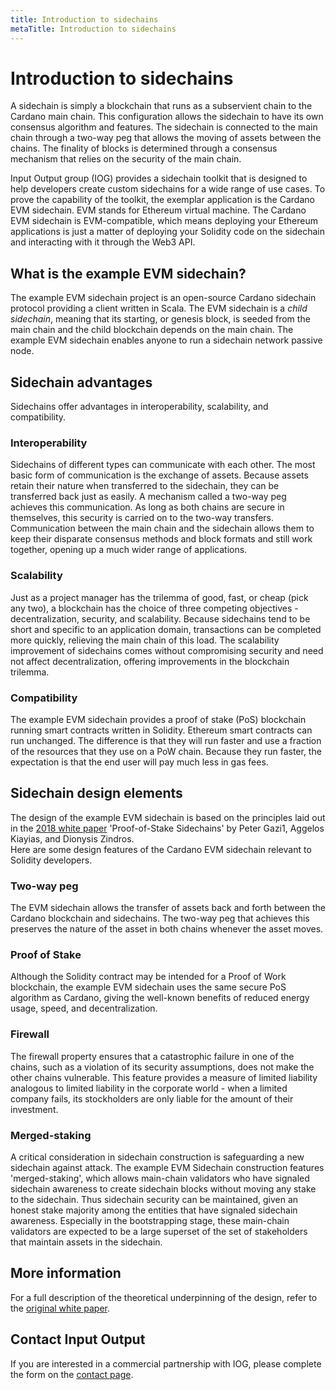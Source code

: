 ```yaml
---
title: Introduction to sidechains
metaTitle: Introduction to sidechains
---
```

# Introduction to sidechains

A sidechain is simply a blockchain that runs as a subservient chain to the Cardano main chain. This configuration allows the sidechain to have its own consensus algorithm and features. The sidechain is connected to the main chain through a two-way peg that allows the moving of assets between the chains. The finality of blocks is determined through a consensus mechanism that relies on the security of the main chain.
  
Input Output group (IOG) provides a sidechain toolkit that is designed to help developers create custom sidechains for a wide range of use cases. To prove the capability of the toolkit, the exemplar application is the Cardano EVM sidechain. EVM stands for Ethereum virtual machine. The Cardano EVM sidechain is EVM-compatible, which means deploying your Ethereum applications is just a matter of deploying your Solidity code on the sidechain and interacting with it through the Web3 API.

## What is the example EVM sidechain?
The example EVM sidechain project is an open-source Cardano sidechain protocol providing a client written in Scala. The EVM sidechain is a *child sidechain*, meaning that its starting, or genesis block, is seeded from the main chain and the child blockchain depends on the main chain. The example EVM sidechain enables anyone to run a sidechain network passive node.
## Sidechain advantages
Sidechains offer advantages in interoperability, scalability, and compatibility.
### Interoperability
Sidechains of different types can communicate with each other. The most basic form of communication is the exchange of assets. Because assets retain their nature when transferred to the sidechain, they can be transferred back just as easily. A mechanism called a two-way peg achieves this communication. As long as both chains are secure in themselves, this security is carried on to the two-way transfers.
Communication between the main chain and the sidechain allows them to keep their disparate consensus methods and block formats and still work together, opening up a much wider range of applications.
### Scalability
Just as a project manager has the trilemma of good, fast, or cheap (pick any two), a blockchain has the choice of three competing objectives - decentralization, security, and scalability.
Because sidechains tend to be short and specific to an application domain, transactions can be completed more quickly, relieving the main chain of this load.
The scalability improvement of sidechains comes without compromising security and need not affect decentralization, offering improvements in the blockchain trilemma. 
### Compatibility
The example EVM sidechain provides a proof of stake (PoS) blockchain running smart contracts written in Solidity. Ethereum smart contracts can run unchanged. The difference is that they will run faster and use a fraction of the resources that they use on a PoW chain. Because they run faster, the expectation is that the end user will pay much less in gas fees.
## Sidechain design elements
The design of the example EVM sidechain is based on the principles laid out in the [2018 white paper](https://iohk.io/en/research/library/papers/proof-of-stake-sidechains/) 'Proof-of-Stake Sidechains' by Peter Gazi1, Aggelos Kiayias, and Dionysis Zindros.  
Here are some design features of the Cardano EVM sidechain relevant to Solidity developers.
### Two-way peg
The EVM sidechain allows the transfer of assets back and forth between the Cardano blockchain and sidechains. The two-way peg that achieves this preserves the nature of the asset in both chains whenever the asset moves.
### Proof of Stake
Although the Solidity contract may be intended for a Proof of Work blockchain, the example EVM sidechain uses the same secure PoS algorithm as Cardano, giving the well-known benefits of reduced energy usage, speed, and decentralization.
### Firewall 
The firewall property ensures that a catastrophic failure in one of the chains, such as a violation of its security assumptions, does not make the other chains vulnerable. This feature provides a measure of limited liability analogous to limited liability in the corporate world - when a limited company fails, its stockholders are only liable for the amount of their investment.
### Merged-staking
A critical consideration in sidechain construction is safeguarding a new sidechain against attack.
The example EVM Sidechain construction features 'merged-staking', which allows main-chain validators who have signaled sidechain awareness to create sidechain blocks without moving any stake to the sidechain. Thus sidechain security can be maintained, given an honest stake majority among the entities that have signaled sidechain awareness. Especially in the bootstrapping stage, these main-chain validators are expected to be a large superset of the set of stakeholders that maintain assets in the sidechain.  
## More information
For a full description of the theoretical underpinning of the design, refer to the [original white paper](https://eprint.iacr.org/2018/1239.pdf).
## Contact Input Output
If you are interested in a commercial partnership with IOG, please complete the form on the [contact page](https://iohk.io/en/contact-commercial/).
